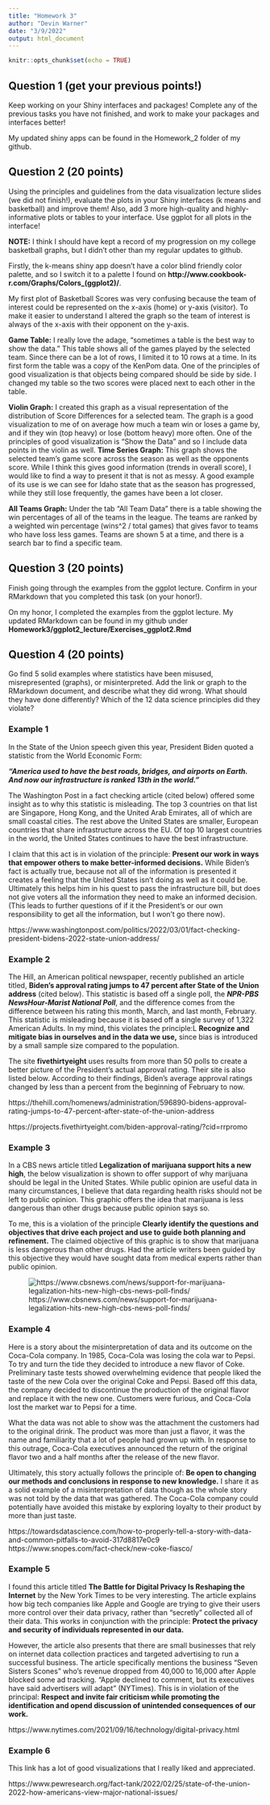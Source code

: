 ```yaml
---
title: "Homework 3"
author: "Devin Warner"
date: "3/9/2022"
output: html_document
---
```


```r
knitr::opts_chunk$set(echo = TRUE)
```
## Question 1 (get your previous points!) 
Keep working on your Shiny interfaces and packages! Complete any of the previous tasks you have not finished, and work to make your packages and interfaces better!

My updated shiny apps can be found in the Homework_2 folder of my github.

## Question 2 (20 points) 
Using the principles and guidelines from the data visualization lecture slides (we did not finish!), evaluate the plots in your Shiny interfaces (k means and basketball) and improve them! Also, add 3 more high-quality and highly-informative plots or tables to your interface. Use ggplot for all plots in the interface!

**NOTE:** I think I should have kept a record of my progression on my college basketball graphs, but I didn't other than my regular updates to github.

Firstly, the k-means shiny app doesn't have a color blind friendly color palette, and so I switch it to a palette I found on __http://www.cookbook-r.com/Graphs/Colors_(ggplot2)/__.

My first plot of Basketball Scores was very confusing because the team of interest could be represented on the x-axis (home) or y-axis (visitor). To make it easier to understand I altered the graph so the team of interest is always of the x-axis with their opponent on the y-axis. 

**Game Table:** I really love the adage, "sometimes a table is the best way to show the data." This table shows all of the games played by the selected team. Since there can be a lot of rows, I limited it to 10 rows at a time. In its first form the table was a copy of the KenPom data. One of the principles of good visualization is that objects being compared should be side by side. I changed my table so the two scores were placed next to each other in the table.

**Violin Graph:** I created this graph as a visual representation of the distribution of Score Differences for a selected team. The graph is a good visualization to me of on average how much a team win or loses a game by, and if they win (top heavy) or lose (bottom heavy) more often. One of the principles of good visualization is "Show the Data" and so I include data points in the violin as well. 
**Time Series Graph:** This graph shows the selected team's game score across the season as well as the opponents score. While I think this gives good information (trends in overall score), I would like to find a way to present it that is not as messy. A good example of its use is we can see for Idaho state that as the season has progressed, while they still lose frequently, the games have been a lot closer. 

**All Teams Graph:** Under the tab "All Team Data" there is a table showing the win percentages of all of the teams in the league. The teams are ranked by a weighted win percentage (wins^2 / total games) that gives favor to teams who have loss less games. Teams are shown 5 at a time, and there is a search bar to find a specific team. 

## Question 3 (20 points) 
Finish going through the examples from the ggplot lecture. Confirm in your RMarkdown that you completed this task (on your honor!).

On my honor, I completed the examples from the ggplot lecture. My updated RMarkdown can be found in my github under __Homework3/ggplot2_lecture/Exercises_ggplot2.Rmd__

## Question 4 (20 points) {.tabset}
Go find 5 solid examples where statistics have been misused, misrepresented (graphs), or misinterpreted. Add the link or graph to the RMarkdown document, and describe what they did wrong. What should they have done differently? Which of the 12 data science principles did they violate?

### Example 1
In the State of the Union speech given this year, President Biden quoted a statistic from the World Economic Form: 

***“America used to have the best roads, bridges, and airports on Earth. And now our infrastructure is ranked 13th in the world.”***

The Washington Post in a fact checking article (cited below) offered some insight as to why this statistic is misleading. The top 3 countries on that list are Singapore, Hong Kong, and the United Arab Emirates, all of which are small coastal cities. The rest above the United States are smaller, European countries that share infrastructure across the EU. Of top 10 largest countries in the world, the United States continues to have the best infrastructure. 

I claim that this act is in violation of the principle: **Present our work in ways that empower others to make better-informed decisions.** While Biden's fact is actually true, because not all of the information is presented it creates a feeling that the United States isn't doing as well as it could be. Ultimately this helps him in his quest to pass the infrastructure bill, but does not give voters all the information they need to make an informed decision. (This leads to further questions of if it the President's or our own responsibility to get all the information, but I won't go there now).

https://www.washingtonpost.com/politics/2022/03/01/fact-checking-president-bidens-2022-state-union-address/

### Example 2

The Hill, an American political newspaper, recently published an article titled, **Biden's approval rating jumps to 47 percent after State of the Union address** (cited below). This statistic is based off a single poll, the ___NPR-PBS NewsHour-Marist National Poll___, and the difference comes from the difference between his rating this month, March, and last month, February. This statistic is misleading because it is based off a single survey of 1,322 American Adults. In my mind, this violates the principle:L **Recognize and mitigate bias in ourselves and in the data we use,** since bias is introduced by a small sample size compared to the population. 

The site **fivethirtyeight** uses results from more than 50 polls to create a better picture of the President's actual approval rating. Their site is also listed below. According to their findings, Biden's average approval ratings changed by less than a percent from the beginning of February to now. 

https://thehill.com/homenews/administration/596890-bidens-approval-rating-jumps-to-47-percent-after-state-of-the-union-address

https://projects.fivethirtyeight.com/biden-approval-rating/?cid=rrpromo

### Example 3

In a CBS news article titled **Legalization of marijuana support hits a new high**, the below visualization is shown to offer support of why marijuana should be legal in the United States. While public opinion are useful data in many circumstances, I believe that data regarding health risks should not be left to public opinion. This graphic offers the idea that marijuana is less dangerous than other drugs because public opinion says so. 

To me, this is a violation of the principle **Clearly identify the questions and objectives that drive each project and use to guide both planning and refinement.** The claimed objective of this graphic is to show that marijuana is less dangerous than other drugs. Had the article writers been guided by this objective they would have sought data from medical experts rather than public opinion. 

![https://www.cbsnews.com/news/support-for-marijuana-legalization-hits-new-high-cbs-news-poll-finds/](Marijuana.jpg)

### Example 4

Here is a story about the misinterpretation of data and its outcome on the Coca-Cola company. In 1985, Coca-Cola was losing the cola war to Pepsi. To try and turn the tide they decided to introduce a new flavor of Coke. Preliminary taste tests showed overwhelming evidence that people liked the taste of the new Cola over the original Coke and Pepsi. Based off this data, the company decided to discontinue the production of the original flavor and replace it with the new one. Customers were furious, and Coca-Cola lost the market war to Pepsi for a time. 

What the data was not able to show was the attachment the customers had to the original drink. The product was more than just a flavor, it was the name and familiarity that a lot of people had grown up with. In response to this outrage, Coca-Cola executives announced the return of the original flavor two and a half months after the release of the new flavor. 

Ultimately, this story actually follows the principle of: **Be open to changing our methods and conclusions in response to new knowledge.** I share it as a solid example of a misinterpretation of data though as the whole story was not told by the data that was gathered. The Coca-Cola company could potentially have avoided this mistake by exploring loyalty to their product by more than just taste. 

https://towardsdatascience.com/how-to-properly-tell-a-story-with-data-and-common-pitfalls-to-avoid-317d8817e0c9
https://www.snopes.com/fact-check/new-coke-fiasco/

### Example 5 

I found this article titled **The Battle for Digital Privacy Is Reshaping the Internet** by the New York Times to be very interesting. The article explains how big tech companies like Apple and Google are trying to give their users more control over their data privacy, rather than "secretly" collected all of their data. This works in conjunction with the principle: **Protect the privacy and security of individuals represented in our data.**

However, the article also presents that there are small businesses that rely on internet data collection practices and targeted advertising to run a successful business. The article specifically mentions the business "Seven Sisters Scones" who's revenue dropped from 40,000 to 16,000 after Apple blocked some ad tracking. "Apple declined to comment, but its executives have said advertisers will adapt" (NYTimes). This is in violation of the principal: **Respect and invite fair criticism while promoting the identification and opend discussion of unintended consequences of our work.**

https://www.nytimes.com/2021/09/16/technology/digital-privacy.html

### Example 6 

This link has a lot of good visualizations that I really liked and appreciated.

https://www.pewresearch.org/fact-tank/2022/02/25/state-of-the-union-2022-how-americans-view-major-national-issues/